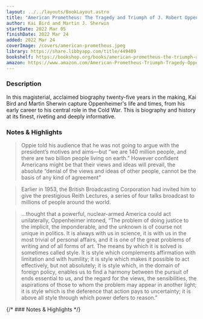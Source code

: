 ```yaml
---
layout: ../../layouts/BookLayout.astro
title: "American Prometheus: The Tragedy and Triumph of J. Robert Oppenheimer"
author: Kai Bird and Martin J. Sherwin
startDate: 2022 Mar 05
finishDate: 2022 Mar 24
added: 2022 Mar 24
coverImage: /covers/american-prometheus.jpeg
library: https://share.libbyapp.com/title/449409
bookshelf: https://bookshop.org/books/american-prometheus-the-triumph-and-tragedy-of-j-robert-oppenheimer/9780375726262
amazon: https://www.amazon.com/American-Prometheus-Triumph-Tragedy-Oppenheimer/dp/0375726268
---
```


<ReadingTime
startDate  = {frontmatter.startDate}
finishDate = {frontmatter.finishDate}
/>

### Description
In this magisterial, acclaimed biography twenty-five years in the making, Kai Bird and Martin Sherwin capture Oppenheimer's life and times, from his early career to his central role in the Cold War. This is biography and history at its finest, riveting and deeply informative.

### Notes & Highlights
> Oppie told his audience that he was not going to argue with the president’s motives and aims—but “we are 140 million people, and there are two billion people living on earth.” However confident Americans might be that their views and ideas will prevail, the absolute “denial of the views and ideas of other people, cannot be the basis of any kind of agreement"

> Earlier in 1953, the British Broadcasting Corporation had invited him to give the prestigious Reith Lectures, a series of four talks broadcast to millions of people around the world.

> …thought that a powerful, nuclear-armed America could act unilaterally, Oppenheimer intoned, “The problem of doing justice to the implicit, the imponderable, and the unknown is of course not unique in politics. It is always with us in science, it is with us in the most trivial of personal affairs, and it is one of the great problems of writing and of all forms of art. The means by which it is solved is sometimes called style. It is style which complements affirmation with limitation and with humility; it is style which makes it possible to act effectively, but not absolutely; it is style which, in the domain of foreign policy, enables us to find a harmony between the pursuit of ends essential to us, and the regard for the views, the sensibilities, the aspirations of those to whom the problem may appear in another light; it is style which is the deference that action pays to uncertainty; it is above all style through which power defers to reason.”

{/* ### Notes & Highlights */}

<BuyBook
  library   = {frontmatter.library}
  bookshelf = {frontmatter.bookshelf}
  amazon    = {frontmatter.amazon}
/>
